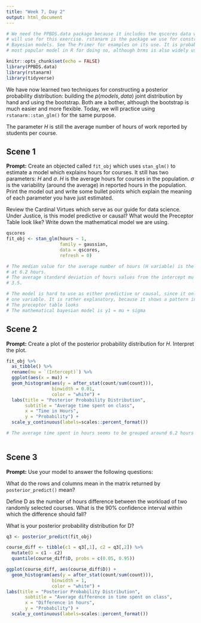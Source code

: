 ```yaml
---
title: "Week 7, Day 2"
output: html_document
---
```


```r
# We need the PPBDS.data package because it includes the qscores data which we
# will use for this exercise. rstanarm is the package we use for constructing
# Bayesian models. See The Primer for examples on its use. It is probably the
# most popular model in R for doing so, although brms is also widely used.

knitr::opts_chunk$set(echo = FALSE)
library(PPBDS.data)
library(rstanarm)
library(tidyverse)
```

We have now learned two techniques for constructing a posterior probability distribution: building the $p(models, data)$ joint distribution by hand and using the bootstrap. Both are a bother, although the bootstrap is much easier and more flexible. Today, we will practice using `rstanarm::stan_glm()` for the same purpose.

The parameter $H$ is still the average number of hours of work reported by students per course. 


## Scene 1

**Prompt:** Create an objected called `fit_obj` which uses `stan_glm()` to estimate a model which explains hours for courses. It still has two parameters: $H$ and $\sigma$. $H$ is the average hours for courses in the population. $\sigma$ is the variability (around the average) in reported hours in the population. Print the model out and write some bullet points which explain the meaning of each parameter you have just estimated.

Review the Cardinal Virtues which serve as our guide for data science. Under Justice, is this model predictive or causal? What would the Preceptor Table look like? Write down the mathematical model we are using.

```r

qscores
fit_obj <- stan_glm(hours ~ 1, 
                    family = gaussian, 
                    data = qscores,
                    refresh = 0)

# The median value for the average number of hours (H variable) is the intercept
# at 6.2 hours. 
# The average standard deviation of hours values from the intercept mu value is 
# 3.5.

# The model is hard to use as either predictive or causal, since it only uses
# one variable. It is rather explanatory, because it shows a pattern in the data.
# The preceptor table looks 
# The mathematical bayesian model is y1 = mu + sigma

```


## Scene 2

**Prompt:** Create a plot of the posterior probability distribution for $H$. Interpret the plot. 

```r

fit_obj %>% 
  as_tibble() %>% 
  rename(mu = `(Intercept)`) %>% 
  ggplot(aes(x = mu)) +
  geom_histogram(aes(y = after_stat(count/sum(count))), 
                 binwidth = 0.01, 
                 color = "white") +
  labs(title = "Posterior Probability Distribution",
       subtitle = "Average time spent on class",
       x = "Time in Hours",
       y = "Probability") +
  scale_y_continuous(labels=scales::percent_format())

# The average time spent in hours seems to be grouped around 6.2 hours per class.
  
```



## Scene 3

**Prompt:** Use your model to answer the following questions: 

What do the rows and columns mean in the matrix returned by `posterior_predict()` mean?


Define D as the number of hours difference between the workload of two randomly selected courses. What is the 90% confidence interval within which the difference should fall?  


What is your posterior probability distribution for D? 


```r

q3 <- posterior_predict(fit_obj) 

course_diff <- tibble(c1 = q3[,1], c2 = q3[,2]) %>%
  mutate(D = c1 - c2)
  quantile(course_diff$D, probs = c(0.05, 0.95))

ggplot(course_diff, aes(course_diff$D)) +
  geom_histogram(aes(y = after_stat(count/sum(count))), 
                 binwidth = 1,
                 color = "white") +
labs(title = "Posterior Probability Distribution",
       subtitle = "Average difference in time spent on class",
       x = "Difference in hours",
       y = "Probability") +
  scale_y_continuous(labels=scales::percent_format()) 

```


